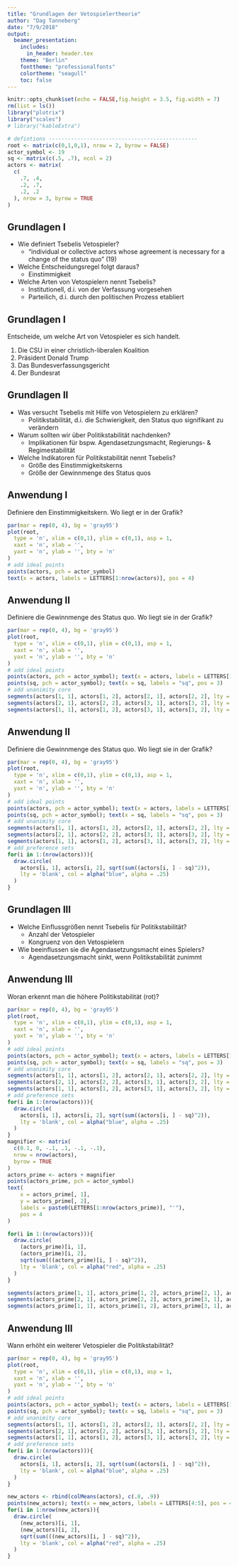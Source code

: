 ```yaml
---
title: "Grundlagen der Vetospielertheorie"
author: "Dag Tanneberg"
date: "7/9/2018"
output:
  beamer_presentation:
    includes:
      in_header: header.tex
    theme: "Berlin"
    fonttheme: "professionalfonts"
    colortheme: "seagull"
    toc: false
---
```


```r
knitr::opts_chunk$set(echo = FALSE,fig.height = 3.5, fig.width = 7)
rm(list = ls())
library("plotrix")
library("scales")
# library("kableExtra")

# defintions -----------------------------------------------
root <- matrix(c(0,1,0,1), nrow = 2, byrow = FALSE)
actor_symbol <- 19
sq <- matrix(c(.5, .7), ncol = 2)
actors <- matrix(
  c(
    .7, .4,
    .2, .7,
    .2, .2
  ), nrow = 3, byrow = TRUE
)
```

## Grundlagen I

- Wie definiert Tsebelis Vetospieler?
    - "individual or collective actors whose agreement is
    necessary for a change of the status quo" (19)
- Welche Entscheidungsregel folgt daraus? 
    - Einstimmigkeit
- Welche Arten von Vetospielern nennt Tsebelis?
    - Institutionell, d.i. von der Verfassung vorgesehen
    - Parteilich, d.i. durch den politischen Prozess etabliert

## Grundlagen I

Entscheide, um welche Art von Vetospieler es sich handelt.

1. Die CSU in einer christlich-liberalen Koalition
2. Präsident Donald Trump
3. Das Bundesverfassungsgericht
4. Der Bundesrat

## Grundlagen II

- Was versucht Tsebelis mit Hilfe von Vetospielern zu erklären?
    - Politikstabilität, d.i. die Schwierigkeit, den Status quo
       signifikant zu verändern
- Warum sollten wir über Politikstabilität nachdenken?
    - Implikationen für bspw. Agendasetzungsmacht, Regierungs- &
      Regimestabilität
- Welche Indikatoren für Politikstabilität nennt Tsebelis?
    - Größe des Einstimmigkeitskerns
    - Größe der Gewinnmenge des Status quos
      
## Anwendung I

Definiere den Einstimmigkeitskern. Wo liegt er in der Grafik?
```r
par(mar = rep(0, 4), bg = 'gray95')
plot(root,
  type = 'n', xlim = c(0,1), ylim = c(0,1), asp = 1,
  xaxt = 'n', xlab = '',
  yaxt = 'n', ylab = '', bty = 'n'
)
# add ideal points
points(actors, pch = actor_symbol)
text(x = actors, labels = LETTERS[1:nrow(actors)], pos = 4)
```

## Anwendung II

Definiere die Gewinnmenge des Status quo. Wo liegt sie in der
Grafik?
```r
par(mar = rep(0, 4), bg = 'gray95')
plot(root,
  type = 'n', xlim = c(0,1), ylim = c(0,1), asp = 1,
  xaxt = 'n', xlab = '',
  yaxt = 'n', ylab = '', bty = 'n'
)
# add ideal points
points(actors, pch = actor_symbol); text(x = actors, labels = LETTERS[1:nrow(actors)], pos = 4)
points(sq, pch = actor_symbol); text(x = sq, labels = "sq", pos = 3)
# add unanimity core
segments(actors[1, 1], actors[1, 2], actors[2, 1], actors[2, 2], lty = "dashed")
segments(actors[2, 1], actors[2, 2], actors[3, 1], actors[3, 2], lty = "dashed")
segments(actors[1, 1], actors[1, 2], actors[3, 1], actors[3, 2], lty = "dashed")
```

## Anwendung II

Definiere die Gewinnmenge des Status quo. Wo liegt sie in der
Grafik?
```r
par(mar = rep(0, 4), bg = 'gray95')
plot(root,
  type = 'n', xlim = c(0,1), ylim = c(0,1), asp = 1,
  xaxt = 'n', xlab = '',
  yaxt = 'n', ylab = '', bty = 'n'
)
# add ideal points
points(actors, pch = actor_symbol); text(x = actors, labels = LETTERS[1:nrow(actors)], pos = 4)
points(sq, pch = actor_symbol); text(x = sq, labels = "sq", pos = 3)
# add unanimity core
segments(actors[1, 1], actors[1, 2], actors[2, 1], actors[2, 2], lty = "dashed")
segments(actors[2, 1], actors[2, 2], actors[3, 1], actors[3, 2], lty = "dashed")
segments(actors[1, 1], actors[1, 2], actors[3, 1], actors[3, 2], lty = "dashed")
# add preference sets
for(i in 1:(nrow(actors))){
  draw.circle(
    actors[i, 1], actors[i, 2], sqrt(sum((actors[i, ] - sq)^2)),
    lty = 'blank', col = alpha("blue", alpha = .25)
  )
}
```

## Grundlagen III

- Welche Einflussgrößen nennt Tsebelis für Politikstabilität?
    - Anzahl der Vetospieler
    - Kongruenz von den Vetospielern
- Wie beeinflussen sie die Agendasetzungsmacht eines Spielers?
    - Agendasetzungsmacht sinkt, wenn Politikstabilität zunimmt

## Anwendung III
Woran erkennt man die höhere Politikstabilität (rot)?\newline
```r
par(mar = rep(0, 4), bg = 'gray95')
plot(root,
  type = 'n', xlim = c(0,1), ylim = c(0,1), asp = 1,
  xaxt = 'n', xlab = '',
  yaxt = 'n', ylab = '', bty = 'n'
)
# add ideal points
points(actors, pch = actor_symbol); text(x = actors, labels = LETTERS[1:nrow(actors)], pos = 4)
points(sq, pch = actor_symbol); text(x = sq, labels = "sq", pos = 3)
# add unanimity core
segments(actors[1, 1], actors[1, 2], actors[2, 1], actors[2, 2], lty = "dashed")
segments(actors[2, 1], actors[2, 2], actors[3, 1], actors[3, 2], lty = "dashed")
segments(actors[1, 1], actors[1, 2], actors[3, 1], actors[3, 2], lty = "dashed")
# add preference sets
for(i in 1:(nrow(actors))){
  draw.circle(
    actors[i, 1], actors[i, 2], sqrt(sum((actors[i, ] - sq)^2)),
    lty = 'blank', col = alpha("blue", alpha = .25)
  )
}
magnifier <- matrix(
  c(0.1, 0, -.1, .1, -.1, -.1),
  nrow = nrow(actors),
  byrow = TRUE
)
actors_prime <- actors + magnifier
points(actors_prime, pch = actor_symbol)
text(
    x = actors_prime[, 1],
    y = actors_prime[, 2],
    labels = paste0(LETTERS[1:nrow(actors_prime)], "'"),
    pos = 4
)

for(i in 1:(nrow(actors))){
  draw.circle(
    (actors_prime)[i, 1],
    (actors_prime)[i, 2],
    sqrt(sum(((actors_prime)[i, ] - sq)^2)),
    lty = 'blank', col = alpha("red", alpha = .25)
  )
}

segments(actors_prime[1, 1], actors_prime[1, 2], actors_prime[2, 1], actors_prime[2, 2], lty = "dashed")
segments(actors_prime[2, 1], actors_prime[2, 2], actors_prime[3, 1], actors_prime[3, 2], lty = "dashed")
segments(actors_prime[1, 1], actors_prime[1, 2], actors_prime[3, 1], actors_prime[3, 2], lty = "dashed")
```

## Anwendung III
Wann erhöht ein weiterer Vetospieler die Politikstabilität?
```r
par(mar = rep(0, 4), bg = 'gray95')
plot(root,
  type = 'n', xlim = c(0,1), ylim = c(0,1), asp = 1,
  xaxt = 'n', xlab = '',
  yaxt = 'n', ylab = '', bty = 'n'
)
# add ideal points
points(actors, pch = actor_symbol); text(x = actors, labels = LETTERS[1:nrow(actors)], pos = 4)
points(sq, pch = actor_symbol); text(x = sq, labels = "sq", pos = 3)
# add unanimity core
segments(actors[1, 1], actors[1, 2], actors[2, 1], actors[2, 2], lty = "dashed")
segments(actors[2, 1], actors[2, 2], actors[3, 1], actors[3, 2], lty = "dashed")
segments(actors[1, 1], actors[1, 2], actors[3, 1], actors[3, 2], lty = "dashed")
# add preference sets
for(i in 1:(nrow(actors))){
  draw.circle(
    actors[i, 1], actors[i, 2], sqrt(sum((actors[i, ] - sq)^2)),
    lty = 'blank', col = alpha("blue", alpha = .25)
  )
}

new_actors <- rbind(colMeans(actors), c(.8, .9))
points(new_actors); text(x = new_actors, labels = LETTERS[4:5], pos = 4)
for(i in 1:nrow(new_actors)){
  draw.circle(
    (new_actors)[i, 1],
    (new_actors)[i, 2],
    sqrt(sum(((new_actors)[i, ] - sq)^2)),
    lty = 'blank', col = alpha("red", alpha = .25)
  )
}
```
